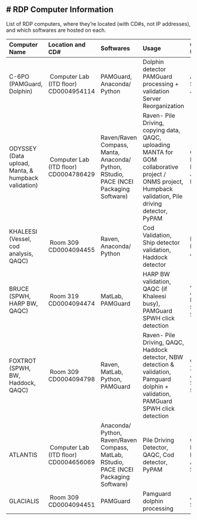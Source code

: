 # RDP Computer Information
---

List of RDP computers, where they’re located (with CD#s, not IP addresses), and which softwares are hosted on each.

| Computer Name                                       | Location and CD#                       | Softwares                                                                          | Usage                                                                                                                                           | Common User                                |
|:--------------|:--------------|:--------------|:--------------|:--------------|
| C-6PO (PAMGuard, Dolphin)                           |  Computer Lab (ITD floor) CD0004954114 | PAMGuard, Anaconda/ Python                                                      | Dolphin detector PAMGuard processing + validation Server Reorganization                                                                         | Amanda, Sophie, Julianne                   |
| ODYSSEY (Data upload, Manta, & humpback validation) |  Computer Lab (ITD floor) CD0004786429 | Raven/Raven Compass, Manta, Anaconda/ Python, RStudio, PACE (NCEI Packaging Software)  | Raven- Pile Driving, copying data, QAQC, uploading MANTA for GOM collaborative project / ONMS project, Humpback validation, Pile driving detector, PyPAM | Catherine, Kate, Lindsey, Jess, Becca      |
| KHALEESI (Vessel, cod analysis, QAQC)               |  Room 309 CD0004094455                 | Raven, Anaconda/ Python                                                             | Cod Validation, Ship detector validation, Haddock detector                                                                                       | Becca, Rochelle, Annie                     |
| BRUCE (SPWH, HARP BW, QAQC)                         |  Room 319 CD0004094474                 | MatLab, PAMGuard                                                                    | HARP BW validation, QAQC (if Khaleesi busy), PAMGuard SPWH click detection                                                                        | Annamaria, Annabel, Kate, Sophie, Samara   |
| FOXTROT (SPWH, BW, Haddock, QAQC)                   |  Room 309 CD0004094798                 | Raven, MatLab, Python, PAMGuard                                                       | Raven- Pile Driving, QAQC, Haddock detector, NBW detection & validation, Pamguard dolphin + validation, PAMGuard SPWH click detection               | Catherine, Xavier, Annabel, Sophie, Samara |
| ATLANTIS                                            |  Computer Lab (ITD floor) CD0004656069 | Anaconda/ Python, Raven/Raven Compass, MatLab, RStudio, PACE (NCEI Packaging Software) | Pile Driving Detector, QAQC, Cod detector, PyPAM                                                                                                         | Catherine, Kate, Becca, Annie, Samara      |
| GLACIALIS                                           |  Room 309 CD0004094451                 | PAMGuard                                                                           | Pamguard dolphin processing                                                                                                                     | Amanda, Sophie                             |
